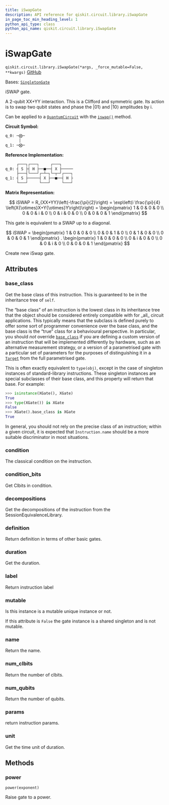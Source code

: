```yaml
---
title: iSwapGate
description: API reference for qiskit.circuit.library.iSwapGate
in_page_toc_min_heading_level: 1
python_api_type: class
python_api_name: qiskit.circuit.library.iSwapGate
---
```


# iSwapGate

<span id="qiskit.circuit.library.iSwapGate" />

`qiskit.circuit.library.iSwapGate(*args, _force_mutable=False, **kwargs)` [GitHub](https://github.com/qiskit/qiskit/tree/stable/1.0/qiskit/circuit/library/standard_gates/iswap.py "view source code")

Bases: [`SingletonGate`](circuit_singleton#qiskit.circuit.singleton.SingletonGate "qiskit.circuit.singleton.SingletonGate")

iSWAP gate.

A 2-qubit XX+YY interaction. This is a Clifford and symmetric gate. Its action is to swap two qubit states and phase the $|01\rangle$ and $|10\rangle$ amplitudes by i.

Can be applied to a [`QuantumCircuit`](qiskit.circuit.QuantumCircuit "qiskit.circuit.QuantumCircuit") with the [`iswap()`](qiskit.circuit.QuantumCircuit#iswap "qiskit.circuit.QuantumCircuit.iswap") method.

**Circuit Symbol:**

```python
q_0: ─⨂─
      │
q_1: ─⨂─
```

**Reference Implementation:**

```python
     ┌───┐┌───┐     ┌───┐
q_0: ┤ S ├┤ H ├──■──┤ X ├─────
     ├───┤└───┘┌─┴─┐└─┬─┘┌───┐
q_1: ┤ S ├─────┤ X ├──■──┤ H ├
     └───┘     └───┘     └───┘
```

**Matrix Representation:**

$$
iSWAP = R_{XX+YY}\left(-\frac{\pi}{2}\right)
  = \exp\left(i \frac{\pi}{4} \left(X{\otimes}X+Y{\otimes}Y\right)\right) =
    \begin{pmatrix}
        1 & 0 & 0 & 0 \\
        0 & 0 & i & 0 \\
        0 & i & 0 & 0 \\
        0 & 0 & 0 & 1
    \end{pmatrix}
$$

This gate is equivalent to a SWAP up to a diagonal.

$$
iSWAP =
   \begin{pmatrix}
       1 & 0 & 0 & 0 \\
       0 & 0 & 1 & 0 \\
       0 & 1 & 0 & 0 \\
       0 & 0 & 0 & 1
   \end{pmatrix}
.  \begin{pmatrix}
       1 & 0 & 0 & 0 \\
       0 & i & 0 & 0 \\
       0 & 0 & i & 0 \\
       0 & 0 & 0 & 1
   \end{pmatrix}
$$

Create new iSwap gate.

## Attributes

<span id="qiskit.circuit.library.iSwapGate.base_class" />

### base\_class

Get the base class of this instruction. This is guaranteed to be in the inheritance tree of `self`.

The “base class” of an instruction is the lowest class in its inheritance tree that the object should be considered entirely compatible with for \_all\_ circuit applications. This typically means that the subclass is defined purely to offer some sort of programmer convenience over the base class, and the base class is the “true” class for a behavioural perspective. In particular, you should *not* override [`base_class`](#qiskit.circuit.library.iSwapGate.base_class "qiskit.circuit.library.iSwapGate.base_class") if you are defining a custom version of an instruction that will be implemented differently by hardware, such as an alternative measurement strategy, or a version of a parametrised gate with a particular set of parameters for the purposes of distinguishing it in a [`Target`](qiskit.transpiler.Target "qiskit.transpiler.Target") from the full parametrised gate.

This is often exactly equivalent to `type(obj)`, except in the case of singleton instances of standard-library instructions. These singleton instances are special subclasses of their base class, and this property will return that base. For example:

```python
>>> isinstance(XGate(), XGate)
True
>>> type(XGate()) is XGate
False
>>> XGate().base_class is XGate
True
```

In general, you should not rely on the precise class of an instruction; within a given circuit, it is expected that `Instruction.name` should be a more suitable discriminator in most situations.

<span id="qiskit.circuit.library.iSwapGate.condition" />

### condition

The classical condition on the instruction.

<span id="qiskit.circuit.library.iSwapGate.condition_bits" />

### condition\_bits

Get Clbits in condition.

<span id="qiskit.circuit.library.iSwapGate.decompositions" />

### decompositions

Get the decompositions of the instruction from the SessionEquivalenceLibrary.

<span id="qiskit.circuit.library.iSwapGate.definition" />

### definition

Return definition in terms of other basic gates.

<span id="qiskit.circuit.library.iSwapGate.duration" />

### duration

Get the duration.

<span id="qiskit.circuit.library.iSwapGate.label" />

### label

Return instruction label

<span id="qiskit.circuit.library.iSwapGate.mutable" />

### mutable

Is this instance is a mutable unique instance or not.

If this attribute is `False` the gate instance is a shared singleton and is not mutable.

<span id="qiskit.circuit.library.iSwapGate.name" />

### name

Return the name.

<span id="qiskit.circuit.library.iSwapGate.num_clbits" />

### num\_clbits

Return the number of clbits.

<span id="qiskit.circuit.library.iSwapGate.num_qubits" />

### num\_qubits

Return the number of qubits.

<span id="qiskit.circuit.library.iSwapGate.params" />

### params

return instruction params.

<span id="qiskit.circuit.library.iSwapGate.unit" />

### unit

Get the time unit of duration.

## Methods

### power

<span id="qiskit.circuit.library.iSwapGate.power" />

`power(exponent)`

Raise gate to a power.

